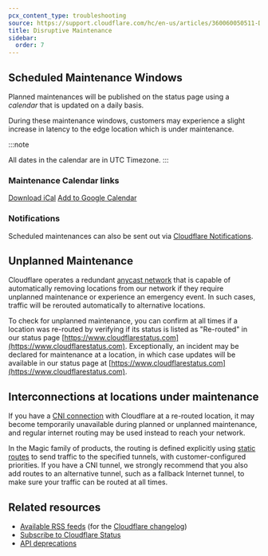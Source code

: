 ```yaml
---
pcx_content_type: troubleshooting
source: https://support.cloudflare.com/hc/en-us/articles/360060050511-Disruptive-Maintenance-Windows
title: Disruptive Maintenance
sidebar:
  order: 7
---
```



## Scheduled Maintenance Windows

Planned maintenances will be published on the status page using a _calendar_ that is updated on a daily basis.

During these maintenance windows, customers may experience a slight increase in latency to the edge location which is under maintenance.

:::note

All dates in the calendar are in UTC Timezone.
:::

### Maintenance Calendar links

[Download iCal](https://calendar.google.com/calendar/ical/c_83vui762nfm498l9a0ciojbju0%40group.calendar.google.com/public/basic.ics "Download iCal")
[Add to Google Calendar](https://calendar.google.com/calendar/u/0?cid=Y184M3Z1aTc2Mm5mbTQ5OGw5YTBjaW9qYmp1MEBncm91cC5jYWxlbmRhci5nb29nbGUuY29t "Add to Google Calendar")

### Notifications

Scheduled maintenances can also be sent out via [Cloudflare Notifications](/notifications/).

<AvailableNotifications
	product="Cloudflare Status"
	notificationFilter="Maintenance Notification"
/>

<Render file="get-started" product="notifications" />

## Unplanned Maintenance

Cloudflare operates a redundant [anycast network](https://www.cloudflare.com/en-gb/learning/cdn/glossary/anycast-network/) that is capable of automatically removing locations from our network if they require unplanned maintenance or experience an emergency event. In such cases, traffic will be rerouted automatically to alternative locations.

To check for unplanned maintenance, you can confirm at all times if a location was re-routed by verifying if its status is listed as "Re-routed" in our status page [https://www.cloudflarestatus.com](https://www.cloudflarestatus.com). Exceptionally, an incident may be declared for maintenance at a location, in which case updates will be available in our status page at [https://www.cloudflarestatus.com](https://www.cloudflarestatus.com).

## Interconnections at locations under maintenance

If you have a [CNI connection](/network-interconnect/) with Cloudflare at a re-routed location, it may become temporarily unavailable during planned or unplanned maintenance, and regular internet routing may be used instead to reach your network.

In the Magic family of products, the routing is defined explicitly using [static routes](/magic-wan/configuration/manually/how-to/configure-routes/#create-a-static-route) to send traffic to the specified tunnels, with customer-configured priorities. If you have a CNI tunnel, we strongly recommend that you also add routes to an alternative tunnel, such as a fallback Internet tunnel, to make sure your traffic can be routed at all times.

## Related resources

- [Available RSS feeds](/fundamentals/new-features/available-rss-feeds/) (for the [Cloudflare changelog](/changelog/))
- [Subscribe to Cloudflare Status](/support/cloudflare-status/)
- [API deprecations](/fundamentals/api/reference/deprecations/)
